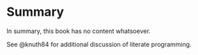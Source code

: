 # Summary {.unnumbered}

In summary, this book has no content whatsoever.

See @knuth84 for additional discussion of literate programming.
